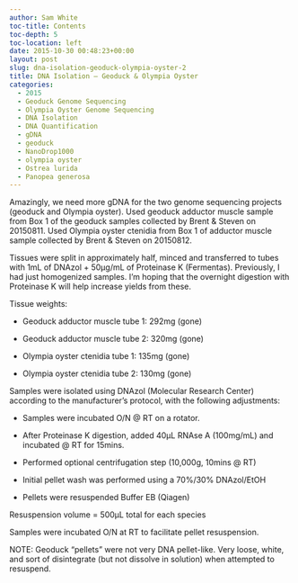 ```yaml
---
author: Sam White
toc-title: Contents
toc-depth: 5
toc-location: left
date: 2015-10-30 00:48:23+00:00
layout: post
slug: dna-isolation-geoduck-olympia-oyster-2
title: DNA Isolation – Geoduck & Olympia Oyster
categories:
  - 2015
  - Geoduck Genome Sequencing
  - Olympia Oyster Genome Sequencing
  - DNA Isolation
  - DNA Quantification
  - gDNA
  - geoduck
  - NanoDrop1000
  - olympia oyster
  - Ostrea lurida
  - Panopea generosa
---
```


Amazingly, we need more gDNA for the two genome sequencing projects (geoduck and Olympia oyster). Used geoduck adductor muscle sample from Box 1 of the geoduck samples collected by Brent & Steven on 20150811. Used Olympia oyster ctenidia from Box 1 of adductor muscle sample collected by Brent & Steven on 20150812.

Tissues were split in approximately half, minced and transferred to tubes with 1mL of DNAzol + 50μg/mL of Proteinase K (Fermentas). Previously, I had just homogenized samples. I'm hoping that the overnight digestion with Proteinase K will help increase yields from these.

Tissue weights:







    
  * Geoduck adductor muscle tube 1: 292mg (gone)

    
  * Geoduck adductor muscle tube 2: 320mg (gone)

    
  * Olympia oyster ctenidia tube 1: 135mg (gone)

    
  * Olympia oyster ctenidia tube 2: 130mg (gone)


Samples were isolated using DNAzol (Molecular Research Center) according to the manufacturer’s protocol, with the following adjustments:



    
  * Samples were incubated O/N @ RT on a rotator.

    
  * After Proteinase K digestion, added 40μL RNAse A (100mg/mL) and incubated @ RT for 15mins.

    
  * Performed optional centrifugation step (10,000g, 10mins @ RT)

    
  * Initial pellet wash was performed using a 70%/30% DNAzol/EtOH

    
  * Pellets were resuspended Buffer EB (Qiagen)


Resuspension volume = 500μL total for each species

Samples were incubated O/N at RT to facilitate pellet resuspension.

NOTE: Geoduck "pellets" were not very DNA pellet-like. Very loose, white, and sort of disintegrate (but not dissolve in solution) when attempted to resuspend.


